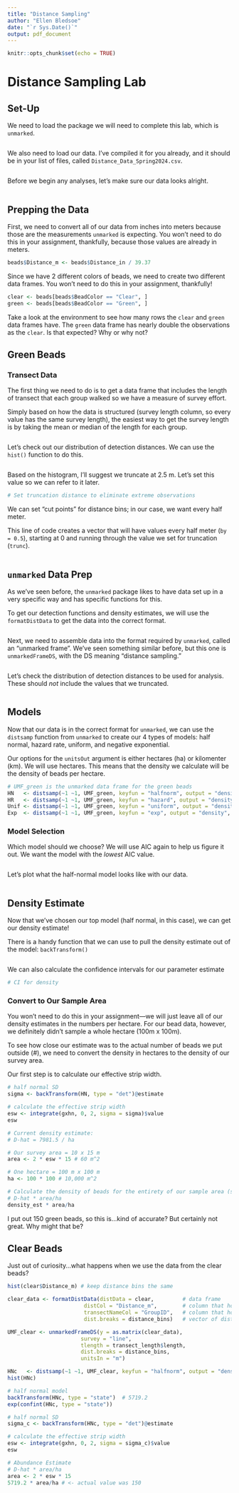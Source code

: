 ```yaml
---
title: "Distance Sampling"
author: "Ellen Bledsoe"
date: "`r Sys.Date()`"
output: pdf_document
---
```


```r
knitr::opts_chunk$set(echo = TRUE)
```

# Distance Sampling Lab

## Set-Up

We need to load the package we will need to complete this lab, which is `unmarked`.

```r

```

We also need to load our data. I've compiled it for you already, and it should be in your list of files, called `Distance_Data_Spring2024.csv`.

```r

```

Before we begin any analyses, let's make sure our data looks alright.

```r

```

## Prepping the Data

First, we need to convert all of our data from inches into meters because those are the measurements `unmarked` is expecting. You won't need to do this in your assignment, thankfully, because those values are already in meters.

```r
beads$Distance_m <- beads$Distance_in / 39.37
```

Since we have 2 different colors of beads, we need to create two different data frames. You won't need to do this in your assignment, thankfully!

```r
clear <- beads[beads$BeadColor == "Clear", ] 
green <- beads[beads$BeadColor == "Green", ]
```

Take a look at the environment to see how many rows the `clear` and `green` data frames have. The `green` data frame has nearly double the observations as the `clear`. Is that expected? Why or why not?

## Green Beads

### Transect Data

The first thing we need to do is to get a data frame that includes the length of transect that each group walked so we have a measure of survey effort.

Simply based on how the data is structured (survey length column, so every value has the same survey length), the easiest way to get the survey length is by taking the mean or median of the length for each group.

```r

```

Let's check out our distribution of detection distances. We can use the `hist()` function to do this.

```r

```

Based on the histogram, I'll suggest we truncate at 2.5 m. Let's set this value so we can refer to it later.

```r
# Set truncation distance to eliminate extreme observations

```

We can set "cut points" for distance bins; in our case, we want every half meter.

This line of code creates a vector that will have values every half meter (`by = 0.5`), starting at 0 and running through the value we set for truncation (`trunc`).

```r

```

## `unmarked` Data Prep

As we've seen before, the `unmarked` package likes to have data set up in a very specific way and has specific functions for this.

To get our detection functions and density estimates, we will use the `formatDistData` to get the data into the correct format.

```r

```

Next, we need to assemble data into the format required by `unmarked`, called an "unmarked frame". We've seen something similar before, but this one is `unmarkedFrameDS`, with the DS meaning "distance sampling."

```r

```

Let's check the distribution of detection distances to be used for analysis. These should *not* include the values that we truncated.

```r

```

## Models

Now that our data is in the correct format for `unmarked`, we can use the `distsamp` function from `unmarked` to create our 4 types of models: half normal, hazard rate, uniform, and negative exponential.

Our options for the `unitsOut` argument is either hectares (ha) or kilomenter (km). We will use hectares. This means that the density we calculate will be the density of beads per hectare.

```r
# UMF_green is the unmarked data frame for the green beads
HN   <- distsamp(~1 ~1, UMF_green, keyfun = "halfnorm", output = "density", unitsOut = "ha")
HR   <- distsamp(~1 ~1, UMF_green, keyfun = "hazard", output = "density", unitsOut = "ha")
Unif <- distsamp(~1 ~1, UMF_green, keyfun = "uniform", output = "density", unitsOut = "ha")
Exp  <- distsamp(~1 ~1, UMF_green, keyfun = "exp", output = "density", unitsOut = "ha")
```

### Model Selection

Which model should we choose? We will use AIC again to help us figure it out. We want the model with the *lowest* AIC value.

```r

```

Let's plot what the half-normal model looks like with our data.

```r

```

## Density Estimate

Now that we've chosen our top model (half normal, in this case), we can get our density estimate!

There is a handy function that we can use to pull the density estimate out of the model: `backTransform()`

```r

```

We can also calculate the confidence intervals for our parameter estimate

```r
# CI for density
```

### Convert to Our Sample Area

You won't need to do this in your assignment---we will just leave all of our density estimates in the numbers per hectare. For our bead data, however, we definitely didn't sample a whole hectare (100m x 100m).

To see how close our estimate was to the actual number of beads we put outside (\#), we need to convert the density in hectares to the density of our survey area.

Our first step is to calculate our effective strip width.

```r
# half normal SD
sigma <- backTransform(HN, type = "det")@estimate

# calculate the effective strip width
esw <- integrate(gxhn, 0, 2, sigma = sigma)$value
esw
```

```r
# Current density estimate:
# D-hat = 7981.5 / ha

# Our survey area = 10 x 15 m 
area <- 2 * esw * 15 # 60 m^2

# One hectare = 100 m x 100 m
ha <- 100 * 100 # 10,000 m^2

# Calculate the density of beads for the entirety of our sample area (same as abundance!)
# D-hat * area/ha
density_est * area/ha
```

I put out 150 green beads, so this is...kind of accurate? But certainly not great. Why might that be?

## Clear Beads

Just out of curiosity...what happens when we use the data from the clear beads?

```r
hist(clear$Distance_m) # keep distance bins the same

clear_data <- formatDistData(distData = clear,         # data frame
                        distCol = "Distance_m",        # column that holds the distance values
                        transectNameCol = "GroupID",   # column that holds the transect groups
                        dist.breaks = distance_bins)   # vector of distance groupings

UMF_clear <- unmarkedFrameDS(y = as.matrix(clear_data),
                       survey = "line",
                       tlength = transect_length$length,
                       dist.breaks = distance_bins,
                       unitsIn = "m")

HNc   <- distsamp(~1 ~1, UMF_clear, keyfun = "halfnorm", output = "density", unitsOut = "ha")
hist(HNc)

# half normal model
backTransform(HNc, type = "state")  # 5719.2
exp(confint(HNc, type = "state"))

# half normal SD
sigma_c <- backTransform(HNc, type = "det")@estimate

# calculate the effective strip width
esw <- integrate(gxhn, 0, 2, sigma = sigma_c)$value
esw

# Abundance Estimate
# D-hat * area/ha
area <- 2 * esw * 15
5719.2 * area/ha # <- actual value was 150
```

